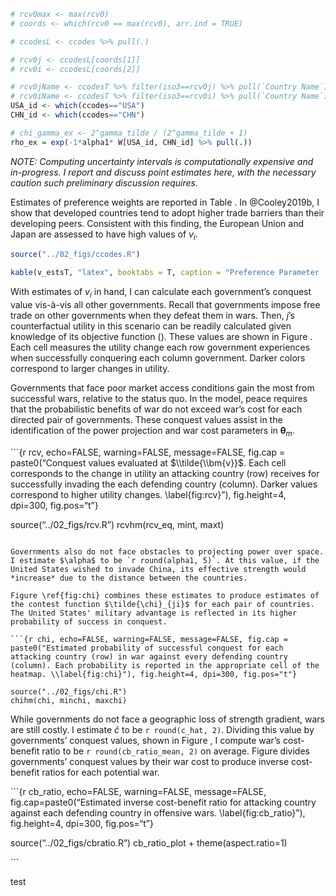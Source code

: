 ```r

# rcv0max <- max(rcv0)
# coords <- which(rcv0 == max(rcv0), arr.ind = TRUE)

# ccodesL <- ccodes %>% pull(.)

# rcv0j <- ccodesL[coords[1]]
# rcv0i <- ccodesL[coords[2]]

# rcv0jName <- ccodesT %>% filter(iso3==rcv0j) %>% pull(`Country Name`)
# rcv0iName <- ccodesT %>% filter(iso3==rcv0i) %>% pull(`Country Name`)
USA_id <- which(ccodes=="USA")
CHN_id <- which(ccodes=="CHN")

# chi_gamma_ex <- 2^gamma_tilde / (2^gamma_tilde + 1)
rho_ex = exp(-1*alpha1* W[USA_id, CHN_id] %>% pull(.))

```

*NOTE: Computing uncertainty intervals is computationally expensive and in-progress. I report and discuss point estimates here, with the necessary caution such preliminary discussion requires.*

Estimates of preference weights are reported in Table \ref{tab:v_estsT}. In @Cooley2019b, I show that developed countries tend to adopt higher trade barriers than their developing peers. Consistent with this finding, the European Union and Japan are assessed to have high values of $v_i$.


```r

source("../02_figs/ccodes.R")

kable(v_estsT, "latex", booktabs = T, caption = "Preference Parameter ($\\tilde{\\bm{v}}$) Estimates \\label{tab:v_estsT}", escape = FALSE) %>% kable_styling(position = "center")

```

With estimates of $v_i$ in hand, I can calculate each government's conquest value vis-à-vis all other governments. Recall that governments impose free trade on other governments when they defeat them in wars. Then, $j$'s counterfactual utility in this scenario can be readily calculated given knowledge of its objective function (\ref{eq:Ghat}). These values are shown in Figure \ref{fig:rcv}. Each cell measures the utility change each row government experiences when successfully conquering each column government. Darker colors correspond to larger changes in utility.

Governments that face poor market access conditions gain the most from successful wars, relative to the status quo. In the model, peace requires that the probabilistic benefits of war do not exceed war's cost for each directed pair of governments. These conquest values assist in the identification of the power projection and war cost parameters in $\bm{\theta}_m$.

```{r rcv, echo=FALSE, warning=FALSE, message=FALSE, fig.cap = paste0("Conquest values evaluated at $\\tilde{\\bm{v}}$. Each cell corresponds to the change in utility an attacking country (row) receives for successfully invading the each defending country (column). Darker values correspond to higher utility changes. \\label{fig:rcv}"), fig.height=4, dpi=300, fig.pos="t"}

source("../02_figs/rcv.R")
rcvhm(rcv_eq, mint, maxt)

```

Governments also do not face obstacles to projecting power over space. I estimate $\alpha$ to be `r round(alpha1, 5)`. At this value, if the United States wished to invade China, its effective strength would *increase* due to the distance between the countries. 

Figure \ref{fig:chi} combines these estimates to produce estimates of the contest function $\tilde{\chi}_{ji}$ for each pair of countries. The United States' military advantage is reflected in its higher probability of success in conquest.

```{r chi, echo=FALSE, warning=FALSE, message=FALSE, fig.cap = paste0("Estimated probability of successful conquest for each attacking country (row) in war against every defending country (column). Each probability is reported in the appropriate cell of the heatmap. \\label{fig:chi}"), fig.height=4, dpi=300, fig.pos="t"}

source("../02_figs/chi.R")
chihm(chi, minchi, maxchi)

```

While governments do not face a geographic loss of strength gradient, wars are still costly. I estimate $\hat{c}$ to be `r round(c_hat, 2)`. Dividing this value by governments' conquest values, shown in Figure \ref{fig:rcv}, I compute war's cost-benefit ratio to be `r round(cb_ratio_mean, 2)` on average. Figure \ref{fig:cb_ratio} divides governments' conquest values by their war cost to produce inverse cost-benefit ratios for each potential war. 

```{r cb_ratio, echo=FALSE, warning=FALSE, message=FALSE, fig.cap=paste0("Estimated inverse cost-benefit ratio for attacking country against each defending country in offensive wars. \\label{fig:cb_ratio}"), fig.height=4, dpi=300, fig.pos="t"}

source("../02_figs/cbratio.R")
cb_ratio_plot + theme(aspect.ratio=1)

```

test